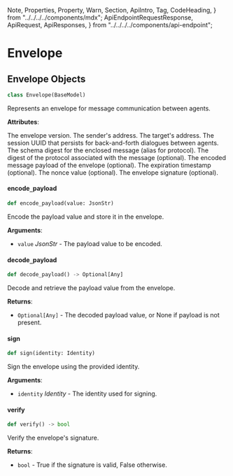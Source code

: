   Note,
  Properties,
  Property,
  Warn,
  Section,
  ApiIntro,
  Tag,
  CodeHeading,
} from "../../../../components/mdx";
  ApiEndpointRequestResponse,
  ApiRequest,
  ApiResponses,
} from "../../../../components/api-endpoint";



# Envelope



## Envelope Objects

```python
class Envelope(BaseModel)
```

Represents an envelope for message communication between agents.

**Attributes**:

<Row>
    <Properties>
      <Property name="version" type="_int_">
                The envelope version. 
      </Property>
      <Property name="sender" type="_str_">
             The sender's address.  
      </Property>
    <Property name="target" type="_str_">
             The target's address.  
      </Property>
      <Property name="session" type="_UUID4_">
             The session UUID that persists for back-and-forth dialogues between agents. 
      </Property>
      <Property name="schema_digest" type="_str_">
             The schema digest for the enclosed message (alias for protocol).  
      </Property>
      <Property name="protocol_digest" type="_Optional[str]_">
             The digest of the protocol associated with the message (optional).  
      </Property>
      <Property name="payload" type="_Optional[str]_">
             The encoded message payload of the envelope (optional).  
      </Property>
      <Property name="expires" type="_Optional[int]_">
             The expiration timestamp (optional).  
      </Property>
      <Property name="nonce" type="_Optional[int]_">
             The nonce value (optional). 
      </Property>
      <Property name="signature" type="_Optional[str]_">
             The envelope signature (optional).
      </Property>
    </Properties>
</Row>




#### encode`_`payload

```python
def encode_payload(value: JsonStr)
```

Encode the payload value and store it in the envelope.

**Arguments**:

- `value` _JsonStr_ - The payload value to be encoded.



#### decode`_`payload

```python
def decode_payload() -> Optional[Any]
```

Decode and retrieve the payload value from the envelope.

**Returns**:

- `Optional[Any]` - The decoded payload value, or None if payload is not present.



#### sign

```python
def sign(identity: Identity)
```

Sign the envelope using the provided identity.

**Arguments**:

- `identity` _Identity_ - The identity used for signing.



#### verify

```python
def verify() -> bool
```

Verify the envelope's signature.

**Returns**:

- `bool` - True if the signature is valid, False otherwise.
